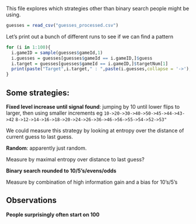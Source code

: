 This file explores which strategies other than binary search people might be using.

```R
guesses = read_csv("guesses_processed.csv")
```

Let's print out a bunch of different runs to see if we can find a pattern
```R
for (i in 1:100){
  i.gameID = sample(guesses$gameId,1)
  i.guesses = guesses[guesses$gameId == i.gameID,]$guess
  i.target = guesses[guesses$gameId == i.gameID,]$targetNum[1]
  print(paste("Target",i.target," : ",paste(i.guesses,collapse = '->'),collapse = ' '))
}
```

## Some strategies:

**Fixed level increase until signal found**: jumping by 10 until lower flips to larger, then using smaller increments
eg `10->20->30->40->50->45->44->43->42`
`8->12->14->16->18->20->24->26->36->46->56->55->54->52->53"`

We could measure this strategy by looking at entropy over the distance of current guess to last guess.

**Random**: apparently just random.

Measure by maximal entropy over distance to last guess?

**Binary search rounded to 10/5’s/evens/odds**

Measure by combination of high information gain and a bias for 10's/5's

## Observations

**People surprisingly often start on 100**

